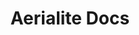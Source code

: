 ---
title: Aerialite Docs
description: Documentation on Tools and Exploits in the Titanium Network community
template: splash
hero:
  tagline: Documentation on Tools and Exploits in the Titanium Network community
  actions:
    - text: Kajigs
      link: /kajigs/
      icon: right-arrow
    - text: Repository
      link: https://github.com/AerialiteLabs/Aerialite-Docs
      icon: external
      variant: minimal
---